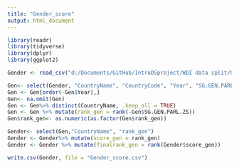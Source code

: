 ```yaml
---
title: "Gender_score"
output: html_document
---
```

```r
library(readr)
library(tidyverse)
library(dplyr)
library(ggplot2)
```

```r
Gender <- read_csv("d:/Documents/GitHub/IntroDSproject/WDI data split/Gender.csv")

Gen<- select(Gender, "CountryName", "CountryCode", "Year", "SG.GEN.PARL.ZS")
Gen <- Gen[order(-Gen$Year),]
Gen<- na.omit(Gen)
Gen <- Gen%>% distinct(CountryName, .keep_all = TRUE)
Gen <- Gen %>% mutate(rank_gen = rank(-Gen$SG.GEN.PARL.ZS))
Gen$rank_gen<- as.numeric(as.factor(Gen$rank_gen))

Gender<- select(Gen,"CountryName", "rank_gen")
Gender <- Gender%>% mutate(score_gen = rank_gen)
Gender <- Gender %>% mutate(finalrank_gen = rank(Gender$score_gen))

write.csv(Gender, file = "Gender_score.csv")
```

